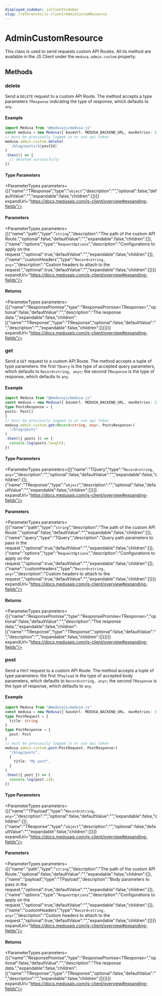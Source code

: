 ```yaml
---
displayed_sidebar: jsClientSidebar
slug: /references/js-client/AdminCustomResource
---
```



# AdminCustomResource

This class is used to send requests custom API Routes. All its method
are available in the JS Client under the `medusa.admin.custom` property.

## Methods

### delete

Send a `DELETE` request to a custom API Route. The method accepts a type parameters `TResponse` indicating the type of response, which defaults to `any`.

#### Example

```ts
import Medusa from "@medusajs/medusa-js"
const medusa = new Medusa({ baseUrl: MEDUSA_BACKEND_URL, maxRetries: 3 })
// must be previously logged in or use api token
medusa.admin.custom.delete(
  `/blog/posts/${postId}`
)
.then(() => {
  // deleted successfully
})
```

#### Type Parameters

<ParameterTypes parameters={[{"name":"TResponse","type":"`object`","description":"","optional":false,"defaultValue":"","expandable":false,"children":[]}]} expandUrl="https://docs.medusajs.com/js-client/overview#expanding-fields"/>

#### Parameters

<ParameterTypes parameters={[{"name":"path","type":"`string`","description":"The path of the custom API Route.","optional":false,"defaultValue":"","expandable":false,"children":[]},{"name":"options","type":"`RequestOptions`","description":"Configurations to apply on the request.","optional":true,"defaultValue":"","expandable":false,"children":[]},{"name":"customHeaders","type":"`Record<string, any>`","description":"Custom headers to attach to the request.","optional":true,"defaultValue":"","expandable":false,"children":[]}]} expandUrl="https://docs.medusajs.com/js-client/overview#expanding-fields"/>

#### Returns

<ParameterTypes parameters={[{"name":"ResponsePromise","type":"ResponsePromise&#60;TResponse&#62;","optional":false,"defaultValue":"","description":"The response data.","expandable":false,"children":[{"name":"TResponse","type":"TResponse","optional":false,"defaultValue":"","description":"","expandable":false,"children":[]}]}]} expandUrl="https://docs.medusajs.com/js-client/overview#expanding-fields"/>

### get

Send a `GET` request to a custom API Route. The method accepts a tuple of type parameters: the first `TQuery` is the type of accepted query parameters,
which defaults to `Record<string, any>`; the second `TResponse` is the type of response, which defaults to `any`.

#### Example

```ts
import Medusa from "@medusajs/medusa-js"
const medusa = new Medusa({ baseUrl: MEDUSA_BACKEND_URL, maxRetries: 3 })
type PostsResponse = {
posts: Post[]
}
// must be previously logged in or use api token
medusa.admin.custom.get<Record<string, any>, PostsResponse>(
  "/blog/posts"
)
.then(({ posts }) => {
  console.log(posts.length);
})
```

#### Type Parameters

<ParameterTypes parameters={[{"name":"TQuery","type":"`Record<string, any>`","description":"","optional":false,"defaultValue":"","expandable":false,"children":[]},{"name":"TResponse","type":"`object`","description":"","optional":false,"defaultValue":"","expandable":false,"children":[]}]} expandUrl="https://docs.medusajs.com/js-client/overview#expanding-fields"/>

#### Parameters

<ParameterTypes parameters={[{"name":"path","type":"`string`","description":"The path of the custom API Route.","optional":false,"defaultValue":"","expandable":false,"children":[]},{"name":"query","type":"TQuery","description":"Query path parameters to pass in the request.","optional":true,"defaultValue":"","expandable":false,"children":[]},{"name":"options","type":"`RequestOptions`","description":"Configurations to apply on the request.","optional":true,"defaultValue":"","expandable":false,"children":[]},{"name":"customHeaders","type":"`Record<string, any>`","description":"Custom headers to attach to the request.","optional":true,"defaultValue":"","expandable":false,"children":[]}]} expandUrl="https://docs.medusajs.com/js-client/overview#expanding-fields"/>

#### Returns

<ParameterTypes parameters={[{"name":"ResponsePromise","type":"ResponsePromise&#60;TResponse&#62;","optional":false,"defaultValue":"","description":"The response data.","expandable":false,"children":[{"name":"TResponse","type":"TResponse","optional":false,"defaultValue":"","description":"","expandable":false,"children":[]}]}]} expandUrl="https://docs.medusajs.com/js-client/overview#expanding-fields"/>

### post

Send a `POST` request to a custom API Route. The method accepts a tuple of type parameters: the first `TPayload` is the type of accepted body parameters,
which defaults to `Record<string, any>`; the second `TResponse` is the type of response, which defaults to `any`.

#### Example

```ts
import Medusa from "@medusajs/medusa-js"
const medusa = new Medusa({ baseUrl: MEDUSA_BACKEND_URL, maxRetries: 3 })
type PostRequest = {
  title: string
}
type PostResponse = {
  post: Post
}
// must be previously logged in or use api token
medusa.admin.custom.post<PostRequest, PostResponse>(
  "/blog/posts",
  {
    title: "My post",
  }
)
.then(({ post }) => {
  console.log(post.id);
})
```

#### Type Parameters

<ParameterTypes parameters={[{"name":"TPayload","type":"`Record<string, any>`","description":"","optional":false,"defaultValue":"","expandable":false,"children":[]},{"name":"TResponse","type":"`object`","description":"","optional":false,"defaultValue":"","expandable":false,"children":[]}]} expandUrl="https://docs.medusajs.com/js-client/overview#expanding-fields"/>

#### Parameters

<ParameterTypes parameters={[{"name":"path","type":"`string`","description":"The path of the custom API Route.","optional":false,"defaultValue":"","expandable":false,"children":[]},{"name":"payload","type":"TPayload","description":"Body parameters to pass in the request.","optional":true,"defaultValue":"","expandable":false,"children":[]},{"name":"options","type":"`RequestOptions`","description":"Configurations to apply on the request.","optional":true,"defaultValue":"","expandable":false,"children":[]},{"name":"customHeaders","type":"`Record<string, any>`","description":"Custom headers to attach to the request.","optional":true,"defaultValue":"","expandable":false,"children":[]}]} expandUrl="https://docs.medusajs.com/js-client/overview#expanding-fields"/>

#### Returns

<ParameterTypes parameters={[{"name":"ResponsePromise","type":"ResponsePromise&#60;TResponse&#62;","optional":false,"defaultValue":"","description":"The response data.","expandable":false,"children":[{"name":"TResponse","type":"TResponse","optional":false,"defaultValue":"","description":"","expandable":false,"children":[]}]}]} expandUrl="https://docs.medusajs.com/js-client/overview#expanding-fields"/>
